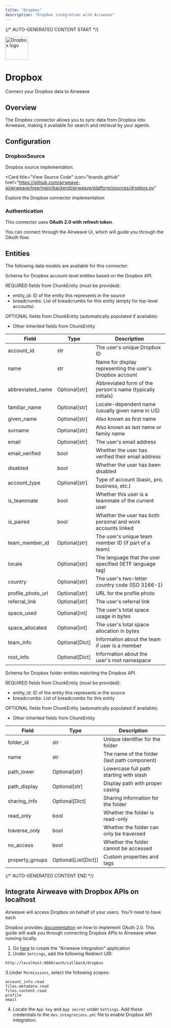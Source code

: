 ```yaml
---
title: "Dropbox"
description: "Dropbox integration with Airweave"
---
```


{/* AUTO-GENERATED CONTENT START */}



<div className="connector-header">
  <img src="icon.svg" alt="Dropbox logo" width="72" height="72" className="connector-icon" />
  <div className="connector-info">
    <h1>Dropbox</h1>
    <p>Connect your Dropbox data to Airweave</p>
  </div>
</div>

## Overview

The Dropbox connector allows you to sync data from Dropbox into Airweave, making it available for search and retrieval by your agents.

## Configuration


### DropboxSource

Dropbox source implementation.


<Card
  title="View Source Code"
  icon="brands github"
  href="https://github.com/airweave-ai/airweave/tree/main/backend/airweave/platform/sources/dropbox.py"
>
  Explore the Dropbox connector implementation
</Card>

### Authentication

This connector uses **OAuth 2.0 with refresh token**.

You can connect through the Airweave UI, which will guide you through the OAuth flow.


## Entities

The following data models are available for this connector:

<Accordion title="DropboxAccountEntity">

Schema for Dropbox account-level entities based on the Dropbox API.

REQUIRED fields from ChunkEntity (must be provided):
- entity_id: ID of the entity this represents in the source
- breadcrumbs: List of breadcrumbs for this entity (empty for top-level accounts)

OPTIONAL fields from ChunkEntity (automatically populated if available):
- Other inherited fields from ChunkEntity

| Field | Type | Description |
|-------|------|-------------|
| account_id | str | The user's unique Dropbox ID |
| name | str | Name for display representing the user's Dropbox account |
| abbreviated_name | Optional[str] | Abbreviated form of the person's name (typically initials) |
| familiar_name | Optional[str] | Locale-dependent name (usually given name in US) |
| given_name | Optional[str] | Also known as first name |
| surname | Optional[str] | Also known as last name or family name |
| email | Optional[str] | The user's email address |
| email_verified | bool | Whether the user has verified their email address |
| disabled | bool | Whether the user has been disabled |
| account_type | Optional[str] | Type of account (basic, pro, business, etc.) |
| is_teammate | bool | Whether this user is a teammate of the current user |
| is_paired | bool | Whether the user has both personal and work accounts linked |
| team_member_id | Optional[str] | The user's unique team member ID (if part of a team) |
| locale | Optional[str] | The language that the user specified (IETF language tag) |
| country | Optional[str] | The user's two-letter country code (ISO 3166-1) |
| profile_photo_url | Optional[str] | URL for the profile photo |
| referral_link | Optional[str] | The user's referral link |
| space_used | Optional[int] | The user's total space usage in bytes |
| space_allocated | Optional[int] | The user's total space allocation in bytes |
| team_info | Optional[Dict] | Information about the team if user is a member |
| root_info | Optional[Dict] | Information about the user's root namespace |

</Accordion>
<Accordion title="DropboxFolderEntity">

Schema for Dropbox folder entities matching the Dropbox API.

REQUIRED fields from ChunkEntity (must be provided):
- entity_id: ID of the entity this represents in the source
- breadcrumbs: List of breadcrumbs for this entity

OPTIONAL fields from ChunkEntity (automatically populated if available):
- Other inherited fields from ChunkEntity

| Field | Type | Description |
|-------|------|-------------|
| folder_id | str | Unique identifier for the folder |
| name | str | The name of the folder (last path component) |
| path_lower | Optional[str] | Lowercase full path starting with slash |
| path_display | Optional[str] | Display path with proper casing |
| sharing_info | Optional[Dict] | Sharing information for the folder |
| read_only | bool | Whether the folder is read-only |
| traverse_only | bool | Whether the folder can only be traversed |
| no_access | bool | Whether the folder cannot be accessed |
| property_groups | Optional[List[Dict]] | Custom properties and tags |

</Accordion>




{/* AUTO-GENERATED CONTENT END */}

## Integrate Airweave with Dropbox APIs on localhost

Airweave will access Dropbox on behalf of your users. You'll need to have each

Dropbox provides [documentation](https://developers.dropbox.com/oauth-guide) on how to implement OAuth 2.0.
This guide will walk you through connecting Dropbox APIs to Airweave when running locally.
1. Go [here](https://www.dropbox.com/developers/apps/create) to create the "Airweave integration" application
2. Under `Settings`, add the following Redirect URI:
  ```
  http://localhost:8080/auth/callback/dropbox
  ```
3.Under `Permissions`, select the following scopes:
  ```
  account_info.read
  files.metadata.read
  files.content.read
  profile
  email
  ```
4. Locate the `App key` and `App secret` under `Settings`. Add these credentials to the `dev.integrations.yml` file to enable Dropbox API integration.
